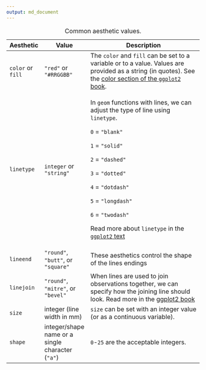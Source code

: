 ```yaml
---
output: md_document
---
```


+-------------------+--------------------------------------------------+--------------------------------------------------------------------------------------------------------------------------------------------------------------------------------------------------------------------------------+
| Aesthetic         | Value                                            | Description                                                                                                                                                                                                                    |
+===================+==================================================+================================================================================================================================================================================================================================+
| `color` or `fill` | `"red"` or `"#RRGGBB"`                           | The `color` and `fill` can be set to a variable or to a value. Values are provided as a string (in quotes). See the [color section of the `ggplot2` book](https://ggplot2-book.org/scale-colour.html?q=color#scale-colour).    |
+-------------------+--------------------------------------------------+--------------------------------------------------------------------------------------------------------------------------------------------------------------------------------------------------------------------------------+
| `linetype`        | `integer` or `"string"`                          | In `geom` functions with lines, we can adjust the type of line using `linetype`.                                                                                                                                               |
|                   |                                                  |                                                                                                                                                                                                                                |
|                   |                                                  | `0` = `"blank"`                                                                                                                                                                                                                |
|                   |                                                  |                                                                                                                                                                                                                                |
|                   |                                                  | `1` = `"solid"`                                                                                                                                                                                                                |
|                   |                                                  |                                                                                                                                                                                                                                |
|                   |                                                  | `2` = `"dashed"`                                                                                                                                                                                                               |
|                   |                                                  |                                                                                                                                                                                                                                |
|                   |                                                  | `3` = `"dotted"`                                                                                                                                                                                                               |
|                   |                                                  |                                                                                                                                                                                                                                |
|                   |                                                  | `4` = `"dotdash"`                                                                                                                                                                                                              |
|                   |                                                  |                                                                                                                                                                                                                                |
|                   |                                                  | `5` = `"longdash"`                                                                                                                                                                                                             |
|                   |                                                  |                                                                                                                                                                                                                                |
|                   |                                                  | `6` = `"twodash"`                                                                                                                                                                                                              |
|                   |                                                  |                                                                                                                                                                                                                                |
|                   |                                                  | Read more about `linetype` in the [`ggplot2` text](https://ggplot2-book.org/scale-other.html?q=linet#scale-linetype)                                                                                                           |
+-------------------+--------------------------------------------------+--------------------------------------------------------------------------------------------------------------------------------------------------------------------------------------------------------------------------------+
| `lineend`         | `"round"`, `"butt"`, or `"square"`               | These aesthetics control the shape of the lines endings                                                                                                                                                                        |
+-------------------+--------------------------------------------------+--------------------------------------------------------------------------------------------------------------------------------------------------------------------------------------------------------------------------------+
| `linejoin`        | `"round"`, `"mitre"`, or `"bevel"`               | When lines are used to join observations together, we can specify how the joining line should look. Read more in the [ggplot2 book](https://ggplot2.tidyverse.org/articles/ggplot2-specs.html?q=colour#line-endjoin-paramters) |
+-------------------+--------------------------------------------------+--------------------------------------------------------------------------------------------------------------------------------------------------------------------------------------------------------------------------------+
| `size`            | integer (line width in mm)                       | `size` can be set with an integer value (or as a continuous variable).                                                                                                                                                         |
+-------------------+--------------------------------------------------+--------------------------------------------------------------------------------------------------------------------------------------------------------------------------------------------------------------------------------+
| `shape`           | integer/shape name or a single character (`"a"`) | `0`-`25` are the acceptable integers.                                                                                                                                                                                          |
+-------------------+--------------------------------------------------+--------------------------------------------------------------------------------------------------------------------------------------------------------------------------------------------------------------------------------+

: Common aesthetic values.
